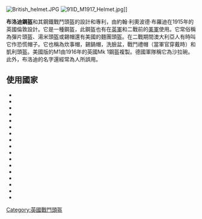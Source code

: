 
{{Unreferenced|time=2016-11-30T18:17:58+00:00}} 
{{RoughTranslation}}
{{noteTA
|G1=軍事
|G2=長度單位
|G3=Firearms
}}

[[File:British_helmet.JPG|thumb]]
[[File:91ID_M1917_Helmet.jpg|thumb]]]]

'''布洛迪鋼盔'''和其鋼鐵戰鬥頭盔的設計和專利，由約翰·利奧波德·布羅迪在1915年的英國倫敦設計。它是一種鋼盔，此鋼盔也有在[[英軍|英軍]]和二戰前的[[美軍|美軍]]使用。它常俗稱為彈片頭盔、湯米頭盔或錫帽還有美國的麵團頭盔。在二戰期間澳大利亞人有時叫它作恐慌帽子。它也稱為炊事帽，錫鍋帽，洗臉盆，戰鬥禮帽（當軍官穿戴時）和凱利頭盔。美國版的M1由1916年的英國Mk 1鋼盔複製。德國軍隊稱它為沙拉碗。此外，布洛迪的名字還經常為人所誤用。
==使用國家==
*{{Flag|Australia}}
*{{Flag|British Burma}}
*{{Flag|British Hong Kong}}
*{{Flag|British Raj}}
*{{Flag|Belgium}} 
*{{Flag|Free France}}
*{{Flag|India}}
*{{Flag|Israel}}
*{{Flag|Pakistan}} 
*{{Flag|New Zealand}}
*{{Flag|South Africa}}
*{{ROC}}
*{{PRC}}
*{{flag|Philippines}}
*{{Flag|Portugal}}
*{{UK}}
*{{USA}}

{{北伐至抗戰時期中華民國步兵武器裝備}}


{{stub}}
[[Category:英國戰鬥頭盔|Category:英國戰鬥頭盔]]